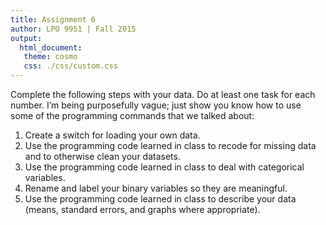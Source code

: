 ```yaml
---
title: Assignment 6
author: LPO 9951 | Fall 2015
output: 
  html_document:
   theme: cosmo
   css: ./css/custom.css
---
```


Complete the following steps with your data. Do at least one task for
each number. I'm being purposefully vague; just show you know how to use some of
the programming commands that we talked about:

1. Create a switch for loading your own data.
2. Use the programming code learned in class to recode for missing
   data and to otherwise clean your datasets. 
3. Use the programming code learned in class to deal with categorical variables.
4. Rename and label your binary variables so they are meaningful.
5. Use the programming code learned in class to describe your data
   (means, standard errors, and graphs where appropriate). 

<br>
